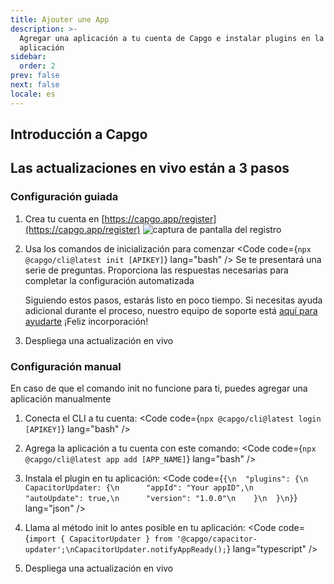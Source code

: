 ```yaml
---
title: Ajouter une App
description: >-
  Agregar una aplicación a tu cuenta de Capgo e instalar plugins en la
  aplicación
sidebar:
  order: 2
prev: false
next: false
locale: es
---
```



## Introducción a Capgo
<YouTube id="NzXXKoyhTIo" title="Capgo en 15 minutos" />

## Las actualizaciones en vivo están a 3 pasos


### Configuración guiada

<Steps>

1. Crea tu cuenta en [https://capgo.app/register](https://capgo.app/register)
![captura de pantalla del registro](/signup.webp "captura de pantalla del registro")

2. Usa los comandos de inicialización para comenzar <Code code={`npx @capgo/cli@latest init [APIKEY]`} lang="bash" /> Se te presentará una serie de preguntas. Proporciona las respuestas necesarias para completar la configuración automatizada<Aside type="tip">Siguiendo estos pasos, estarás listo en poco tiempo. Si necesitas ayuda adicional durante el proceso, nuestro equipo de soporte está [aquí para ayudarte](https://support.capgo.app) ¡Feliz incorporación!</Aside>

3. Despliega una actualización en vivo <LinkCard href="/docs/getting-started/deploy/" title="Despliega una actualización en vivo" description="Aprende cómo desplegar una actualización en vivo en tu aplicación" />

</Steps>

### Configuración manual

En caso de que el comando init no funcione para ti, puedes agregar una aplicación manualmente

<Steps>

1. Conecta el CLI a tu cuenta: <Code code={`npx @capgo/cli@latest login [APIKEY]`} lang="bash" />

2. Agrega la aplicación a tu cuenta con este comando: <Code code={`npx @capgo/cli@latest app add [APP_NAME]`} lang="bash" />

3. Instala el plugin en tu aplicación: <Code code={`{\n  "plugins": {\n    CapacitorUpdater: {\n      "appId": "Your appID",\n      "autoUpdate": true,\n      "version": "1.0.0"\n    }\n  }\n}`} lang="json" />

4. Llama al método init lo antes posible en tu aplicación: <Code code={`import { CapacitorUpdater } from '@capgo/capacitor-updater';\nCapacitorUpdater.notifyAppReady();`} lang="typescript" />

5. Despliega una actualización en vivo <LinkCard href="/docs/getting-started/deploy/" title="Despliega una actualización en vivo" description="Aprende cómo desplegar una actualización en vivo en tu aplicación" />

</Steps>
